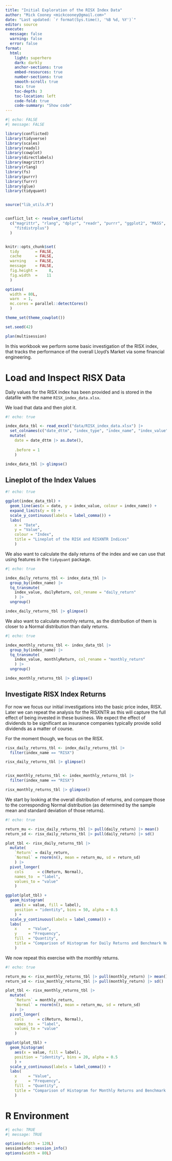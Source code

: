 ```yaml
---
title: "Initial Exploration of the RISX Index Data"
author: "Mick Cooney <mickcooney@gmail.com>"
date: "Last updated: `r format(Sys.time(), '%B %d, %Y')`"
editor: source
execute:
  message: false
  warning: false
  error: false
format:
  html:
    light: superhero
    dark: darkly
    anchor-sections: true
    embed-resources: true
    number-sections: true
    smooth-scroll: true
    toc: true
    toc-depth: 3
    toc-location: left
    code-fold: true
    code-summary: "Show code"
---
```



```r
#| echo: FALSE
#| message: FALSE

library(conflicted)
library(tidyverse)
library(scales)
library(readxl)
library(cowplot)
library(directlabels)
library(magrittr)
library(rlang)
library(fs)
library(purrr)
library(furrr)
library(glue)
library(tidyquant)


source("lib_utils.R")


conflict_lst <- resolve_conflicts(
  c("magrittr", "rlang", "dplyr", "readr", "purrr", "ggplot2", "MASS",
    "fitdistrplus")
  )


knitr::opts_chunk$set(
  tidy       = FALSE,
  cache      = FALSE,
  warning    = FALSE,
  message    = FALSE,
  fig.height =     8,
  fig.width  =    11
  )

options(
  width = 80L,
  warn  = 1,
  mc.cores = parallel::detectCores()
  )

theme_set(theme_cowplot())

set.seed(42)

plan(multisession)
```

In this workbook we perform some basic investigation of the RISX index, that
tracks the performance of the overall Lloyd's Market via some financial
engineering.

# Load and Inspect RISX Data

Daily values for the RISX index has been provided and is stored in the datafile
with the name `RISX_index_data.xlsx`.

We load that data and then plot it.

```r
#! echo: true

index_data_tbl <- read_excel("data/RISX_index_data.xlsx") |>
  set_colnames(c("date_dttm", "index_type", "index_name", "index_value")) |>
  mutate(
    date = date_dttm |> as.Date(),
    
    .before = 1
    )

index_data_tbl |> glimpse()
```


## Lineplot of the Index Values

```r
#! echo: true

ggplot(index_data_tbl) +
  geom_line(aes(x = date, y = index_value, colour = index_name)) +
  expand_limits(y = 0) +
  scale_y_continuous(labels = label_comma()) +
  labs(
    x = "Date",
    y = "Value",
    colour = "Index",
    title = "Lineplot of the RISX and RISXNTR Indices"
    )
```

We also want to calculate the daily returns of the index and we can use that
using features in the `tidyquant` package.


```r
#| echo: true

index_daily_returns_tbl <- index_data_tbl |>
  group_by(index_name) |>
  tq_transmute(
    index_value, dailyReturn, col_rename = "daily_return"
    ) |>
  ungroup()

index_daily_returns_tbl |> glimpse()
```

We also want to calculate monthly returns, as the distribution of them is closer
to a Normal distribution than daily returns.


```r
#| echo: true

index_monthly_returns_tbl <- index_data_tbl |>
  group_by(index_name) |>
  tq_transmute(
    index_value, monthlyReturn, col_rename = "monthly_return"
    ) |>
  ungroup()

index_monthly_returns_tbl |> glimpse()
```


## Investigate RISX Index Returns

For now we focus our initial investigations into the basic price index, RISX.
Later we can repeat the analysis for the RISXNTR as this will capture the full
effect of being invested in these business. We expect the effect of dividends
to be significant as insurance companies typically provide solid dividends as a
matter of course.

For the moment though, we focus on the RISX.

```r
risx_daily_returns_tbl <- index_daily_returns_tbl |>
  filter(index_name == "RISX")

risx_daily_returns_tbl |> glimpse()


risx_monthly_returns_tbl <- index_monthly_returns_tbl |>
  filter(index_name == "RISX")

risx_monthly_returns_tbl |> glimpse()
```

We start by looking at the overall distribution of returns, and compare those
to the corresponding Normal distribution (as determined by the sample mean and
standard deviation of those returns).


```r
#! echo: true

return_mu <- risx_daily_returns_tbl |> pull(daily_return) |> mean()
return_sd <- risx_daily_returns_tbl |> pull(daily_return) |> sd()

plot_tbl <- risx_daily_returns_tbl |>
  mutate(
    `Return` = daily_return,
    `Normal` = rnorm(n(), mean = return_mu, sd = return_sd)
    ) |>
  pivot_longer(
    cols      = c(Return, Normal),
    names_to  = "label",
    values_to = "value"
    )

ggplot(plot_tbl) +
  geom_histogram(
    aes(x = value, fill = label),
    position = "identity", bins = 50, alpha = 0.5
    ) +
  scale_y_continuous(labels = label_comma()) +
  labs(
    x     = "Value",
    y     = "Frequency",
    fill  = "Quantity",
    title = "Comparison of Histogram for Daily Returns and Benchmark Normal"
    )
```


We now repeat this exercise with the monthly returns.

```r
#! echo: true

return_mu <- risx_monthly_returns_tbl |> pull(monthly_return) |> mean()
return_sd <- risx_monthly_returns_tbl |> pull(monthly_return) |> sd()

plot_tbl <- risx_monthly_returns_tbl |>
  mutate(
    `Return` = monthly_return,
    `Normal` = rnorm(n(), mean = return_mu, sd = return_sd)
    ) |>
  pivot_longer(
    cols      = c(Return, Normal),
    names_to  = "label",
    values_to = "value"
    )

ggplot(plot_tbl) +
  geom_histogram(
    aes(x = value, fill = label),
    position = "identity", bins = 20, alpha = 0.5
    ) +
  scale_y_continuous(labels = label_comma()) +
  labs(
    x     = "Value",
    y     = "Frequency",
    fill  = "Quantity",
    title = "Comparison of Histogram for Monthly Returns and Benchmark Normal"
    )
```










# R Environment

```r
#| echo: TRUE
#| message: TRUE

options(width = 120L)
sessioninfo::session_info()
options(width = 80L)
```
